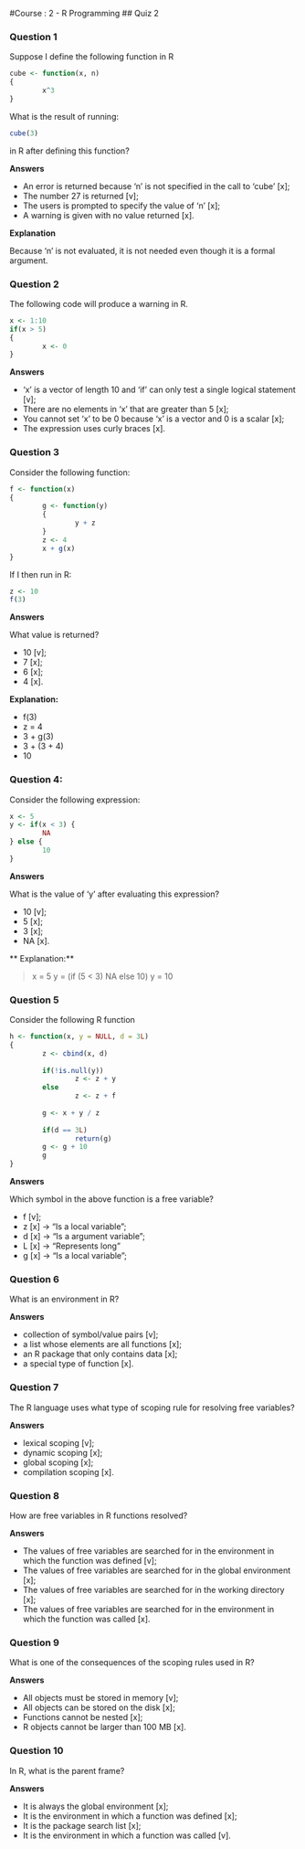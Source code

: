 #Course : 2 - R Programming
## Quiz 2

### Question 1

Suppose I define the following function in R
```r
cube <- function(x, n) 
{
        x^3
}
```

What is the result of running:

```r
cube(3)
```

in R after defining this function?

**Answers**

- An error is returned because 'n' is not specified in the call to 'cube' [x];
- The number 27 is returned [v];
- The users is prompted to specify the value of 'n' [x];
- A warning is given with no value returned [x].

**Explanation**

Because 'n' is not evaluated, it is not needed even though it is a formal argument.


### Question 2

The following code will produce a warning in R.

```r
x <- 1:10
if(x > 5) 
{
        x <- 0
}
```

**Answers**

- 'x' is a vector of length 10 and 'if' can only test a single logical statement [v];
- There are no elements in 'x' that are greater than 5 [x];
- You cannot set 'x' to be 0 because 'x' is a vector and 0 is a scalar [x];
- The expression uses curly braces [x].

### Question 3

Consider the following function:

```r
f <- function(x) 
{
        g <- function(y) 
        {
                y + z
        }
        z <- 4
        x + g(x)
}
```

If I then run in R: 

```r
z <- 10
f(3)
```

**Answers**

What value is returned?

- 10 [v];
- 7  [x];
- 6  [x];
- 4  [x].

**Explanation:**

- f(3)
- z = 4
- 3 + g(3)
- 3 + (3 + 4)
- 10


### Question 4:

Consider the following expression:

```r
x <- 5
y <- if(x < 3) {
        NA
} else {
        10
}
```

**Answers**

What is the value of 'y' after evaluating this expression?

- 10 [v];
- 5  [x];
- 3  [x];
- NA [x].

** Explanation:**

> x = 5
> y = (if (5 < 3) NA else 10)
> y = 10


### Question 5

Consider the following R function

```r

h <- function(x, y = NULL, d = 3L) 
{
        z <- cbind(x, d)
       
        if(!is.null(y))
                z <- z + y
        else
                z <- z + f
        
        g <- x + y / z
        
        if(d == 3L)
                return(g)
        g <- g + 10
        g
}
```

**Answers**

Which symbol in the above function is a free variable?

- f [v];
- z [x] -> "Is a local variable";
- d [x] -> "Is a argument variable";
- L [x] -> "Represents long"
- g [x] -> "Is a local variable";

### Question 6

What is an environment in R?

**Answers**

- collection of symbol/value pairs [v];
- a list whose elements are all functions [x];
- an R package that only contains data [x];
- a special type of function [x].

### Question 7

The R language uses what type of scoping rule for resolving free variables?

**Answers**

- lexical scoping [v];
- dynamic scoping [x];
- global scoping  [x];
- compilation scoping [x].

### Question 8

How are free variables in R functions resolved?

**Answers**

- The values of free variables are searched for in the environment in which the function was defined [v];
- The values of free variables are searched for in the global environment [x];
- The values of free variables are searched for in the working directory [x];
- The values of free variables are searched for in the environment in which the function was called [x].

### Question 9

What is one of the consequences of the scoping rules used in R?

**Answers**

- All objects must be stored in memory [v];
- All objects can be stored on the disk [x];
- Functions cannot be nested [x];
- R objects cannot be larger than 100 MB [x].

### Question 10

In R, what is the parent frame?

**Answers**

- It is always the global environment [x];
- It is the environment in which a function was defined [x];
- It is the package search list [x];
- It is the environment in which a function was called [v].



